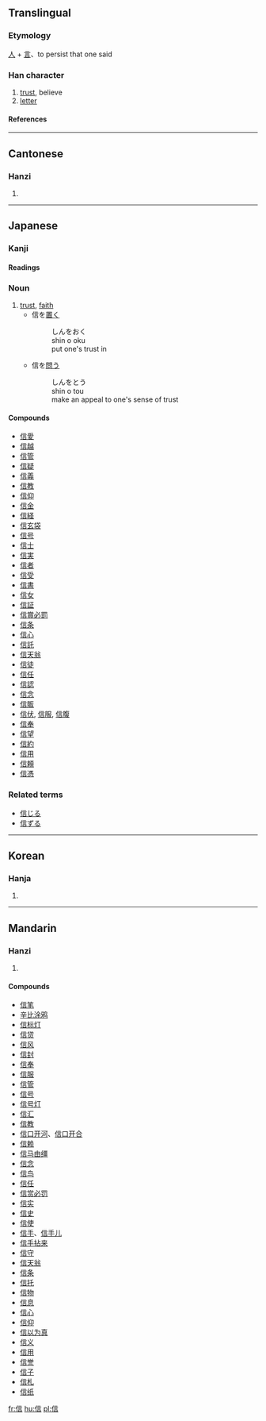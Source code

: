 {{see|伩}}

==Translingual==
{{stroke order|type=animate}}
===Etymology===
[[人]] + [[言]]、to persist that one said
===Han character===
{{Han char|rn=9|rad=人|as=07|sn=9|four=2026<sub>1</sub>|canj=人卜一口 (OYMR)}}
# [[trust]], believe
# [[letter]]
====References====
{{Han ref|kx=0105.250|dkj=00707|dj=0224.020|hdz=10165.010|uh=4FE1|ud=20449|bh=AB48|bd=43848}}
----

==Cantonese==
===Hanzi===
{{yue-hanzi|jyut=|y=seun3}}
# {{defn|Cantonese}}
----
==Japanese==


===Kanji===
{{ja-kanji|grade=|rs=人07}}
====Readings====
{{ja-readings|on=[[しん]] (shin)|kun=[[まこと]] (makoto), [[たより]] (tayori), [[まかせる]] (makaseru)|nanori=[[のぶ]] (nobu)}}

===Noun===
{{janoun|しん|shin}}
# [[trust]], [[faith]]
#*信を[[置く]]
#*:しんをおく
#*:shin o oku
#*:put one's trust in
#*信を[[問う]]
#*:しんをとう
#*:shin o tou
#*:make an appeal to one's sense of trust

====Compounds====
*[[信愛]]
*[[信越]]
*[[信管]]
*[[信疑]]
*[[信義]]
*[[信教]]
*[[信仰]]
*[[信金]]
*[[信経]]
*[[信玄袋]]
*[[信号]]
*[[信士]]
*[[信実]]
*[[信者]]
*[[信受]]
*[[信書]]
*[[信女]]
*[[信証]]
*[[信賞必罰]]
*[[信条]]
*[[信心]]
*[[信託]]
*[[信天翁]]
*[[信徒]]
*[[信任]]
*[[信認]]
*[[信念]]
*[[信販]]
*[[信伏]], [[信服]], [[信腹]]
*[[信奉]]
*[[信望]]
*[[信約]]
*[[信用]]
*[[信頼]]
*[[信憑]]

===Related terms===
*[[信じる]] 
*[[信ずる]]
----
==Korean==
===Hanja===
{{ko-hanja|hangeul=신 (sin)|eumhun=믿을|rv=sin|mr=sin}}
# {{defn|Korean}}

----
==Mandarin==
===Hanzi===
{{cmn-hanzi|pin=[[xìn]] (xin4)|wg=hsin<sup>4</sup>}}
# {{defn|Mandarin}}

====Compounds====
*[[信笔]]
*[[辛比涂鸦]]
*[[信标灯]]
*[[信贷]]
*[[信风]]
*[[信封]]
*[[信奉]]
*[[信服]]
*[[信管]]
*[[信号]]
*[[信号灯]]
*[[信汇]]
*[[信教]]
*[[信口开河]]、[[信口开合]]
*[[信赖]]
*[[信马由缰]]
*[[信念]]
*[[信鸟]]
*[[信任]]
*[[信赏必罚]]
*[[信实]]
*[[信史]]
*[[信使]]
*[[信手]]、[[信手儿]]
*[[信手拈来]]
*[[信守]]
*[[信天翁]]
*[[信条]]
*[[信托]]
*[[信物]]
*[[信息]]
*[[信心]]
*[[信仰]]
*[[信以为真]]
*[[信义]]
*[[信用]]
*[[信誉]]
*[[信子]]
*[[信札]]
*[[信纸]]

[[fr:信]]
[[hu:信]]
[[pl:信]]